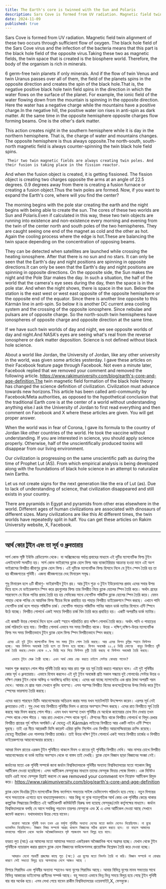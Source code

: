 ```yaml
---
title: The Earth's core is twinned with the Sun and Polaris
description: Sars Cove is formed from UV radiation. Magnetic field twin alignment of these two occurs through sufficient flow of oxygen. The black hole field of the Sars Cove virus and the infection of the bacteria means that this part is the black hole field of the opposite virus.
date: 2024-11-09
published: true
---
```


Sars Cove is formed from UV radiation. Magnetic field twin alignment of these two occurs through sufficient flow of oxygen. The black hole field of the Sars Cove virus and the infection of the bacteria means that this part is the black hole field of the opposite virus.Taking these two as magnetic fields, the twin space that is created is the biosphere world. Therefore, the body of the organism is rich in minerals.

6 germ-free twin planets if only minerals. And if the flow of twin Venus and twin Uranus passes over all of them, the field of the planets spins in the opposite direction and creates the spin of the black hole.That is, the negative positive black hole twin field spins in the direction in which the water flows on the surface of the planet. For example, the ionic field of the water flowing down from the mountain is spinning in the opposite direction. Here the water has a negative charge while the mountains have a positive charge.In the negative hill, the positive water ion rises in anti-spin as dark matter.
At the same time in the opposite hemisphere opposite charges flow forming beams.  One is the other's dark matter.

This action creates night in the southern hemisphere while it is day in the northern hemisphere. That is, the charge of water and mountains changes. The opposite hemisphere is thus always opposite.The north-south, south-north magnetic field is always counter-spinning the twin black hole field spins.

     Their two twin magnetic fields are always creating twin poles. And their fusion is taking place in the fission reactor.
And when the fusion object is created, it is getting fissioned. The fission object is creating two charges opposite the arms at an angle of 22.5 degrees. 0.9 degrees away from there is creating a fusion furnace or creating a fusion object.Thus the twin poles are formed. Now, if you want to expand the Earth's core, where will you find the center?

The morning begins with the pole star creating the earth and the night begins with being able to create the sun. The cores of these two worlds are Sun and Polaris.Even if calculated in this way, these two twin objects are running into existence and non-existence every morning and evening from the twin of the center north and south poles of the two hemispheres. They are caught seeing one end of the magnet as cold and the other as hot. Again the cooling process where the edge is hot.These are balancing the twin space depending on the concentration of opposing beams.

They can be detected when satellites are launched while crossing the heating ionosphere. After that there is no sun and no stars. It can only be seen that the Earth's day and night positions are spinning in opposite directions.It can only be seen that the Earth's day and night positions are spinning in opposite directions.  On the opposite side, the Sun makes the night and the Pole Star makes the day. In such a situation, the half of the world that the camera's eye sees during the day, then the space is in the pole star.
And when the night shows, there is space in the sun. Below the station is the east west or west east opposite of the opposite hemisphere or the opposite end of the equator. Since there is another line opposite to this Kármán line in anti-spin. So below it is another DC current area cooling system and the crossing of the opposite ionosphere. Since nebulae and pulsars are of opposite charge.  So the north-south twin hemispheres have ionospheres of opposite charge and opposite direction at the same time.

If we have such twin worlds of day and night, we see opposite worlds of day and night.And NASA's eyes are seeing what's real from the reverse ionosphere or dark matter deposition. Science is not defined without black hole science.  

About a world like Jordan, the University of Jordan, like any other university in the world, was given some articles yesterday.
I gave these articles on their Facebook feature page through Facebook. Not even a minute later, Facebook replied that we removed your comment and removed the following article. https://www.rakimuniversity.com/blog/earth's-core-and-age-definition.The twin magnetic field formation of the black hole theory has changed the science definition of civilization. Civilization must advance towards new horizons.This article has been called anti-community by Facebook/Meta authorities, as opposed to the hypothetical conclusion that the traditional Earth core is at the center of a world without understanding anything else.I ask the University of Jordan to first read everything and then comment on Facebook and X where these articles are given. You will get proper answer.

When the world was in fear of Corona, I gave its formula to the country of Jordan like other countries of the world. He took the vaccine without understanding. If you are interested in science, you should apply science properly. Otherwise, half of the unscientifically produced toxins will disappear from our living environment.

Our civilization is progressing on the same unscientific path as during the time of Prophet Lut (AS). From which empirical analysis is being developed along with the foundations of black hole science in an attempt to naturalize twin Earths.

Let us not create signs for the next generation like the era of Lut (as). Due to lack of understanding of science, that civilization disappeared and still exists in your country.

There are pyramids in Egypt and pyramids from other eras elsewhere in the world. Different ages of human civilizations are associated with dinosaurs of different sizes. Many civilizations are like this
At different times, the twin worlds have repeatedly split in half. You can get these articles on Rakim University website, X, Facebook.

---

## আর্থ কোর টুইন এবং তা সূর্য ও ধ্রুবতারায়

 সার্স কোভ সৃষ্টি ইউভি রেডিয়েশন থেকে। যা অক্সিজেনের পর্যাপ্ত প্রবাহের মাধ‍্যমে এই দুটির  ম‍্যাগনেটিক ফিল্ড টুইন এলাইনমেন্ট সংঘটিত হয়। সার্স কোভ ভাইরাসের ব্ল‍্যাক হোল ফিল্ড আর ব‍্যাকটেরিয়ার আক্রান্ত হওয়া মানে এই অংশ ভাইরাসের বিপরীত জীবাণুর ব্ল‍্যাক হোল ফিল্ড। এই দুটিকে  ম‍্যাগনেটিক ফিল্ড হিসাবে নিলে যে টুইন স্পেস তৈরি হয় তা হয় জীবজগতের পৃথিবী। এজন‍্য জীবজগতের দেহ মিনারেল সমৃদ্ধ।

শুধু মিনারেল হলে ৬টি জীবাণু- ভাইরাসহীন টুইন গ্রহ। আর টুইন শুক্র ও টুইন ইউরেনাসের প্রবাহ এদের সবার উপর দিয়ে হলে যে ডাইরেকশনে স্পিন করে গ্রহগুলোর ফিল্ড তার বিপরীত নিয়ে ব্ল‍্যাক হোলের স্পিন তৈরি করে।
অর্থাৎ গ্রহের সারফেসে যে দিকে পানির প্রবাহ তৈরি হয় হয় সেদিকের সাথে নেগেটিভ পজিটিভ ব্ল‍্যাক হোলের স্পিন তৈরি করে। যেমন পাহাড় থেকে পানির যে আয়নিক ফিল্ড নীচের দিকে প্রবাহিত হয় পাহাড় বিপরীত ডাইরেকশনে স্পিন করছে। এখানে পানি নেগেটিভ চার্জ হলে পাহাড় পজিটিভ চার্জ। নেগেটিভ পাহাড়ে পজিটিভ পানির আয়ন ডার্ক ম‍্যাটার হিসাবে এন্টি স্পিনে উঠে যাচ্ছে।
বিপরীত গোলার্ধে একই সময়ে বিপরীত চার্জ বিম তৈরি করে প্রবাহিত হয়।  একটি অপরটির ডার্ক ম‍্যাটার।

   এই কাজটি উত্তর গোলার্ধে দিনে হলে একই স্হানে পরিবর্তিত রাত দক্ষিণ গোলার্ধ তৈরি করে। অর্থাৎ পানি ও পাহাড়ের চার্জ পরিবর্তন হয়ে যায়। বিপরীত গোলার্ধ এভাবে সব সময় বিপরীত থাকে।
উত্তর - দক্ষিণ,দক্ষিণ-উত্তর ম‍্যাগনেটিক ফিল্ড সব সময় বিপরীতভাবে টুইন ব্ল‍্যাক হোল ফিল্ড স্পিন বিপরীতভাবে স্পিন করছে।

     এদের এই দুই টুইন ম‍্যাগনেটিক ফিল্ড সব সময় টুইন পোল তৈরি করছে। আর এদের ফিশন চুল্লির স্হানে ফিউশন হচ্ছে। আর ফিউশন অবজেক্ট তৈরি হলে তা ফিশন হয়ে যাচ্ছে। ফিশন অবজেক্ট ২২.৫ ডিগ্রি কোণের  বাহুর বিপরীতে দুটি চার্জ তৈরি করছে।সেখান থেকে ০.৯ ডিগ্রি সরে গিয়ে ফিউশন চূল্লী তৈরি করছে বা ফিউশন অবজেক্ট তৈরি করছে। 

       এভাবে টুইন মেরু তৈরী হচ্ছে। এখন আর্থ কোর বেড় করতে চাইলে সেন্টার কোথায় পাবেন?
সকাল শুরু করছেন পোল স্টার পৃথিবী তৈরি করে আর রাত শুরু হয় সূর্য তৈরি করতে পারছেন বলে। এই দুই পৃথিবীর কোর সূর্য ও ধ্রুবতারায়। এভাবে হিসাব করলেও এই দুই টুইন  অবজেক্ট প্রতি সকাল সন্ধ‍্যায় দুই গোলার্ধের সেন্টার উত্তর ও দক্ষিণ মেরুর টুইন থেকে অস্তিত্ব ও অনস্তিত্বে ধাবিত হচ্ছে। এদের ধরা যাচ্ছে ম‍্যাগনেটের এক প্রান্ত ঠান্ডা অপরটি গরম দেখে। আবার যে প্রান্ত গরম সেখানে কুলিং ব‍্যবস্হা।
এসব পরস্পর বিপরীত বিমের কনসেন্ট্রেশনের উপর নির্ভর করে  টুইন স্পেসের ভারসাম্য তৈরি করছে।

এদের ধরতে পারছেন হিটিং আয়নোস্ফেয়ার অতিক্রম করার সময় যখন স‍্যাটেলাইট উৎক্ষেপন করেন। এরপর সূর্য নেই ধ্রুবতারাও নেই। শুধু দেখা যায় বিপরীতে পৃথিবীর দিবস ও রাতের অবস্হান স্পিন করছে।  এদের রাত বিপরীতে সূর্য তৈরি করছে আর দিবস করছে পোল স্টার। এমন যখন অবস্হা তখন পৃথিবীর যে অর্ধেকে ক‍্যামেরার চোখ দিন দেখায় তখন স্পেস থাকে পোল স্টারে । আর রাত দেখালে  স্পেস থাকে সূর্যে। ষ্টেশনের নীচে থাকে বিপরীত গোলার্ধে বা বিষুব রেখার বিপরীত প্রান্তের পূর্ব পশ্চিম অপজিট।√ যেহেতু এই Kármán লাইনের বিপরীতে আর একটি লাইন এন্টি স্পিনে ঘুরছে। তাই এর  নীচে আরেকটি ডিসি কারেন্ট এরিয়া কুলিং সিস্টেম এবং বিপরীত আয়নোস্ফিয়ারের ক্রসিং রয়েছে। যেহেতু নীহারিকা এবং পালসার বিপরীত চার্জের।  তাই উত্তর দক্ষিণ টুইন  গোলার্ধে একই সময়ে বিপরীত চার্জের ও বিপরীত ডাইরেকশনের আয়নোস্ফেয়ার রয়েছে।
  
আমরা দিবস রাতের এরকম টুইন পৃথিবীতে থাকলে দিবস ও রাতের দুই পৃথিবীর বিপরীত দেখি। আর নাসার চোখে বিপরীত আয়নোস্ফেয়ার বা ডার্ক ম‍্যাটার অবস্হান থেকে যা বাস্তব তাই দেখছি। ব্ল‍্যাক হোল বিজ্ঞান ছাড়া বিজ্ঞানের সংজ্ঞা নেই।  

জর্ডানের মতো এক পৃথিবী সম্পর্কে জানা জর্ডান বিশ্ববিদ্যালয়কে পৃথিবীর অন‍্যান‍্য বিশ্ববিদ্যালয়ের মতো গতকাল কিছু আর্টিকেল দেওয়া হয়েছিলো। এসব আর্টিকেল ফেসবুকের মাধ‍্যমে   তাদের ফেসবুক ফিচার পেজে দিলাম। এক মিনিটও হয়নি এরই মধ‍্যে ফেসবুক রিপ্লাই করলো যে we removed your comment বলে নিম্নোক্ত আর্টিকেল রিমুভ করে। https://www.rakimuniversity.com/blog/earth's-core-and-age-definition

ব্ল‍্যাক হোল থিওরির টুইন ম‍্যাগনেটিক ফিল্ড ফর্মেশনে সভ‍্যতার সাইন্স ডেফিনেশন পরিবর্তন হয়ে গেছে। নতুন দিগন্তের পথে সভ‍্যতাকে এগোতে হবে বাধ‍্যতামূলকভাবে। আর কিছু না বুঝে গতানুগতিক আর্থ কোর এক পৃথিবীর কেন্দ্রে থাকার কাল্পনিক সিদ্ধান্তের বিপরীতে এই আর্টিকেলটি কমিউনিটি বিরুদ্ধ বলা হয়েছে ফেসবুক/মেটা কর্তৃপক্ষের মাধ‍্যমে। জর্ডান বিশ্ববিদ্যালয়কে বলছি যে আগে সবকিছু পড়বেন তারপর ফেসবুকে এবং X এ এসব আর্টিকেল দেওয়া আছে সেখানে কমেন্ট করবেন। যথাযথভাবে উত্তর পেয়ে যাবেন।

       করোনা আতঙ্কে পৃথিবী যখন তখন এর ফর্মূলা পৃথিবীর অন‍্যান‍্য দেশের মতো জর্ডান দেশেও দিয়েছিলাম। না বুঝে ভ‍্যাকসিন নিয়েছিলেন। বিজ্ঞান বিষয় সম্পর্কে আগ্রহ থাকলে বিজ্ঞানের সঠিক প্রয়োগ করতে হবে। তা নাহলে আমাদের  বসবাসের পরিবেশ থেকে অর্ধেক অবৈজ্ঞানিকভাবে সৃষ্ট পয়জনাস অংশ বিলুপ্ত হয়ে যাবে।
  
হযরত লুত (আ:)  এর আমলের মতো আমাদের সভ‍্যতা একইরকম অবৈজ্ঞানিক পথে অগ্রসর হচ্ছে। যেখান থেকে টুইন পৃথিবীকে ন‍্যাচারাল করার প্রয়াসে ব্ল‍্যাক হোল বিজ্ঞানের ফাউন্ডেশনসহ প্রায়োগিক বিশ্লেষন তৈরি করে দেওয়া হচ্ছে।

       আমরাও যেনো পরবর্তী প্রজন্মের কাছে লুত (আ:) এর যুগের মতো নিদর্শন তৈরি না করি। বিজ্ঞান সম্পর্কে না বোঝার কারণে সেই সভ‍্যতা বিলুপ্ত হয়ে আপনাদের দেশে আজও আছে ।

মিশরে পিরামিড এবং পৃথিবীর অন‍্যান‍্য স্হানেও অন‍্য যুগের পিরামিড আছে। আবার বিভিন্ন যুগের মানব সভ‍্যতার সাথে বিভিন্ন আকারের ডাইনোসর প্রাণীদের সম্পর্ক আছে। বহু সভ‍্যতা এভাবে
ভিন্ন ভিন্ন সময়ে বিলুপ্ত হয়ে গেছে টুইন পৃথিবী বার বার অর্ধেক হয়ে। এসব লেখা পেয়ে যাবেন রাকীম বিশ্ববিদ্যালয়ের ওয়েবসাইট,X, ফেসবুকে।
